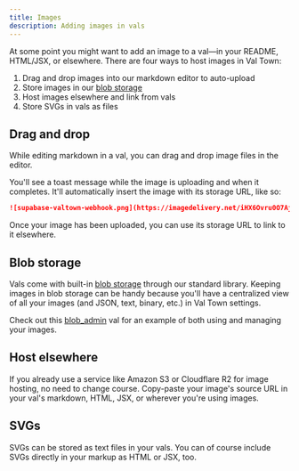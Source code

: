 ```yaml
---
title: Images
description: Adding images in vals
---
```


At some point you might want to add an image to a val—in your README, HTML/JSX, or elsewhere. There are four ways to host images in Val Town:

1. Drag and drop images into our markdown editor to auto-upload
1. Store images in our [blob storage](/std/blob)
1. Host images elsewhere and link from vals
1. Store SVGs in vals as files

## Drag and drop

While editing markdown in a val, you can drag and drop image files in the editor.

You'll see a toast message while the image is uploading and when it completes. It'll automatically insert the image with its storage URL, like so:

```md
![supabase-valtown-webhook.png](https://imagedelivery.net/iHX6Ovru0O7AjmyT5yZRoA/fe4b1b4f-265a-4b53-1153-64fedb11d600/public)
```

Once your image has been uploaded, you can use its storage URL to link to it elsewhere.

## Blob storage

Vals come with built-in [blob storage](/std/blob) through our standard library. Keeping images in blob storage can be handy because you'll have a centralized view of all your images (and JSON, text, binary, etc.) in Val Town settings.

Check out this [blob_admin](https://www.val.town/x/stevekrouse/blob_admin) val for an example of both using and managing your images.

## Host elsewhere

If you already use a service like Amazon S3 or Cloudflare R2 for image hosting, no need to change course. Copy-paste your image's source URL in your val's markdown, HTML, JSX, or wherever you're using images.

## SVGs

SVGs can be stored as text files in your vals. You can of course include SVGs directly in your markup as HTML or JSX, too.
